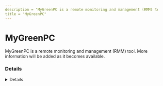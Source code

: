 ---
description = "MyGreenPC is a remote monitoring and management (RMM) tool. More information will be added as it becomes available."
title = "MyGreenPC"
---



# MyGreenPC

MyGreenPC is a remote monitoring and management (RMM) tool. More information will be added as it becomes available.

### Details
<Details author={""}
         category={""}
         created={""}
         website={""}
         lastModified={"2024-02-26"}
         privileges={""}
         free={ false }
         verification={ false }
/>

#### Installation Paths
<Card code={ ["mygreenpc.exe"] }/>





### Forensic Artifacts




#### Network Artifacts
<EuiSpacer size="xl"/>
<NetworkArtifactsTable data={ [{"Description": "Known remote domains", "Domains": ["*mygreenpc.com"], "Ports": []}] }/>




### Detections
- Detects potential network activity of MyGreenPC RMM tool
  - [Sigma Rule](https://github.com/magicsword-io/LOLRMM/blob/main/detections/sigma/mygreenpc_network_sigma.yml)
- Detects potential processes activity of MyGreenPC RMM tool
  - [Sigma Rule](https://github.com/magicsword-io/LOLRMM/blob/main/detections/sigma/mygreenpc_processes_sigma.yml)

### References
- [http://www.mygreenpc.com/](http://www.mygreenpc.com/)

